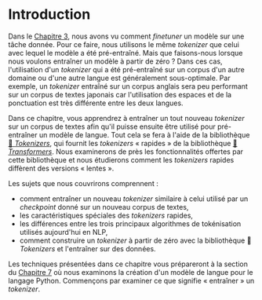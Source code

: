 # Introduction

Dans le [Chapitre 3](/course/fr/chapter3), nous avons vu comment *finetuner* un modèle sur une tâche donnée. Pour ce faire, nous utilisons le même *tokenizer* que celui avec lequel le modèle a été pré-entraîné. Mais que faisons-nous lorsque nous voulons entraîner un modèle à partir de zéro ? Dans ces cas, l'utilisation d'un *tokenizer* qui a été pré-entraîné sur un corpus d'un autre domaine ou d'une autre langue est généralement sous-optimale. Par exemple, un *tokenizer* entraîné sur un corpus anglais sera peu performant sur un corpus de textes japonais car l'utilisation des espaces et de la ponctuation est très différente entre les deux langues.

Dans ce chapitre, vous apprendrez à entraîner un tout nouveau *tokenizer* sur un corpus de textes afin qu'il puisse ensuite être utilisé pour pré-entraîner un modèle de langue. Tout cela se fera à l'aide de la bibliothèque [🤗 *Tokenizers*](https://github.com/huggingface/tokenizers), qui fournit les *tokenizers* « rapides » de la bibliothèque [🤗 *Transformers*](https://github.com/huggingface/transformers). Nous examinerons de près les fonctionnalités offertes par cette bibliothèque et nous étudierons comment les *tokenizers* rapides diffèrent des versions « lentes ».

Les sujets que nous couvrirons comprennent :
* comment entraîner un nouveau *tokenizer* similaire à celui utilisé par un *checkpoint* donné sur un nouveau corpus de textes,
* les caractéristiques spéciales des *tokenizers* rapides,
* les différences entre les trois principaux algorithmes de tokénisation utilisés aujourd'hui en NLP,
* comment construire un *tokenizer* à partir de zéro avec la bibliothèque 🤗 *Tokenizers* et l'entraîner sur des données.

Les techniques présentées dans ce chapitre vous prépareront à la section du [Chapitre 7](/course/fr/chapter7/6) où nous examinons la création d'un modèle de langue pour le langage Python. Commençons par examiner ce que signifie « entraîner » un *tokenizer*.
